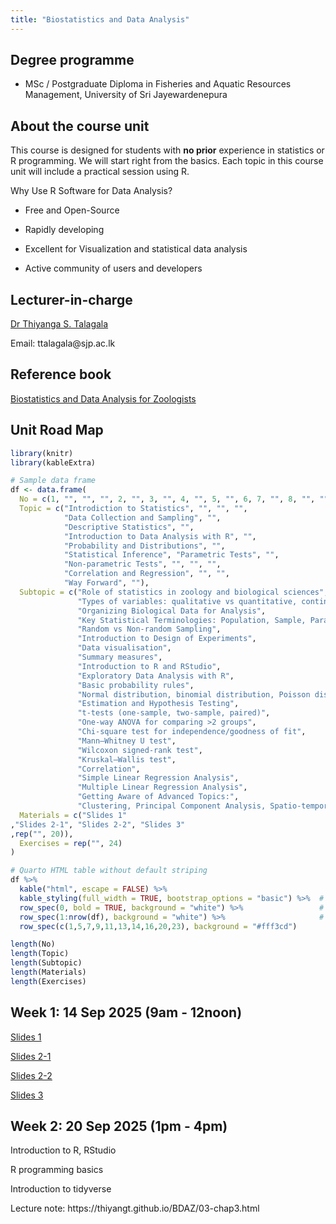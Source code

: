 ```yaml
---
title: "Biostatistics and Data Analysis"
---
```


## Degree programme

-   MSc / Postgraduate Diploma in Fisheries and Aquatic Resources Management, University of Sri Jayewardenepura

## About the course unit

This course is designed for students with **no prior** experience in statistics or R programming. We will start right from the basics. Each topic in this course unit will include a practical session using R.

Why Use R Software for Data Analysis?

-   Free and Open-Source

-   Rapidly developing

-   Excellent for Visualization and statistical data analysis

-   Active community of users and developers

## Lecturer-in-charge

[Dr Thiyanga S. Talagala](https://thiyanga.netlify.app/)

Email: ttalagala\@sjp.ac.lk

## Reference book

[Biostatistics and Data Analysis for Zoologists](https://thiyangt.github.io/BDAZ/)

## Unit Road Map

```r
library(knitr)
library(kableExtra)

# Sample data frame
df <- data.frame(
  No = c(1, "", "", "", 2, "", 3, "", 4, "", 5, "", 6, 7, "", 8, "", "", "", 9, "", "", 10, ""),
  Topic = c("Introdiction to Statistics", "", "", "", 
            "Data Collection and Sampling", "", 
            "Descriptive Statistics", "", 
            "Introduction to Data Analysis with R", "", 
            "Probability and Distributions", "", 
            "Statistical Inference", "Parametric Tests", "", 
            "Non-parametric Tests", "", "", "", 
            "Correlation and Regression", "", "", 
            "Way Forward", ""),
  Subtopic = c("Role of statistics in zoology and biological sciences",
               "Types of variables: qualitative vs quantitative, continuous vs discrete, Scales of measurement",
               "Organizing Biological Data for Analysis",
               "Key Statistical Terminologies: Population, Sample, Parameter, Statistic, Descriptive statistics, Inferential statistics",
               "Random vs Non-random Sampling",
               "Introduction to Design of Experiments",
               "Data visualisation",
               "Summary measures",
               "Introduction to R and RStudio",
               "Exploratory Data Analysis with R",
               "Basic probability rules",
               "Normal distribution, binomial distribution, Poisson distribution",
               "Estimation and Hypothesis Testing",
               "t-tests (one-sample, two-sample, paired)",
               "One-way ANOVA for comparing >2 groups",
               "Chi-square test for independence/goodness of fit",
               "Mann–Whitney U test",
               "Wilcoxon signed-rank test",
               "Kruskal–Wallis test",
               "Correlation",
               "Simple Linear Regression Analysis",
               "Multiple Linear Regression Analysis",
               "Getting Aware of Advanced Topics:",
               "Clustering, Principal Component Analysis, Spatio-temporal Data Analysis"),
  Materials = c("Slides 1"
,"Slides 2-1", "Slides 2-2", "Slides 3"
,rep("", 20)),
  Exercises = rep("", 24)
)

# Quarto HTML table without default striping
df %>%
  kable("html", escape = FALSE) %>%
  kable_styling(full_width = TRUE, bootstrap_options = "basic") %>%  # disables Quarto/Bootstrap striping
  row_spec(0, bold = TRUE, background = "white") %>%                 # header white
  row_spec(1:nrow(df), background = "white") %>%                     # all rows white
  row_spec(c(1,5,7,9,11,13,14,16,20,23), background = "#fff3cd")  
```

```r
length(No)
length(Topic)
length(Subtopic)
length(Materials)
length(Exercises)

```

## Week 1: 14 Sep 2025 (9am - 12noon)

[Slides 1](./week1/index.html)

[Slides 2-1](./Week3/index.html)

[Slides 2-2](./week4/index.html)

[Slides 3](./week2/index.html)

## Week 2: 20 Sep 2025 (1pm - 4pm)

Introduction to R, RStudio

R programming basics

Introduction to tidyverse

Lecture note: https://thiyangt.github.io/BDAZ/03-chap3.html
